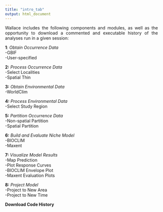 ```yaml
---
title: "intro_tab"
output: html_document
---
```

<p align="justify">
Wallace includes the following components and modules, as well as the opportunity to download a commented and executable history of the analyses run in a given session:  
</p>
**1**: *Obtain Occurrence Data*  
-GBIF  
-User-specified  

**2:** *Process Occurrence Data*  
-Select Localities  
-Spatial Thin  

**3:** *Obtain Environmental Data*  
-WorldClim  

**4:** *Process Environmental Data*  
-Select Study Region

**5:** *Partition Occurrence Data*  
-Non-spatial Partition  
-Spatial Partition  

**6:** *Build and Evaluate Niche Model*  
-BIOCLIM  
-Maxent  

**7:** *Visualize Model Results*  
-Map Prediction  
-Plot Response Curves  
-BIOCLIM Envelope Plot  
-Maxent Evaluation Plots

**8:** *Project Model*  
-Project to New Area  
-Project to New Time

**Download Code History**  
